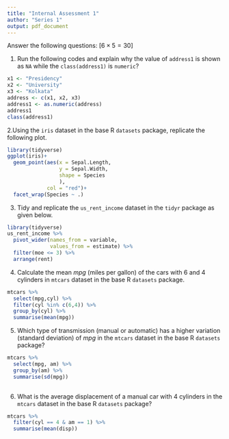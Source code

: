 ```yaml
---
title: "Internal Assessment 1"
author: "Series 1"
output: pdf_document
---
```



\begin{center}
{\Large ECON03SEC1}\\
{\Large Department of Economics}\\
{\Large Presidency University, Kolkata}\\
{\large Full Marks: 30}\\
{\large 09/11/2022}
\end{center}


Answer the following questions: [$6 \times 5 = 30$]

1. Run the following codes and explain why the value of `address1` is shown as `NA` while the `class(address1)` is `numeric`?
```r
x1 <- "Presidency"
x2 <- "University"
x3 <- "Kolkata"
address <- c(x1, x2, x3)
address1 <- as.numeric(address)
address1
class(address1)
```

2.Using the `iris` dataset in the base R `datasets` package, replicate the following plot.

```r
library(tidyverse)
ggplot(iris)+
  geom_point(aes(x = Sepal.Length,
                 y = Sepal.Width,
                 shape = Species
                 ),
             col = "red")+
  facet_wrap(Species ~ .)
```

3. Tidy and replicate the `us_rent_income` dataset in the `tidyr` package as given below.

```r
library(tidyverse)
us_rent_income %>% 
  pivot_wider(names_from = variable,
              values_from = estimate) %>% 
  filter(moe <= 3) %>% 
  arrange(rent)

```

4. Calculate the mean *mpg* (miles per gallon) of the  cars with 6 and 4 cylinders in `mtcars` dataset in the base R `datasets` package.
```r
mtcars %>% 
  select(mpg,cyl) %>% 
  filter(cyl %in% c(6,4)) %>%
  group_by(cyl) %>% 
  summarise(mean(mpg))
```

5. Which type of transmission (manual or automatic) has a higher variation (standard deviation) of *mpg* in the `mtcars` dataset in the base R `datasets` package?

```r
mtcars %>% 
  select(mpg, am) %>% 
  group_by(am) %>% 
  summarise(sd(mpg))
  
```

6. What is the average displacement of a manual car with 4 cylinders in the `mtcars` dataset in the base R `datasets` package?
```r
mtcars %>% 
  filter(cyl == 4 & am == 1) %>% 
  summarise(mean(disp))
```